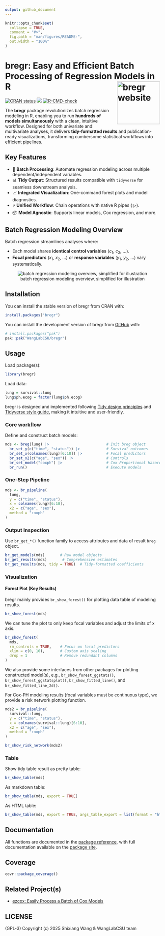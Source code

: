 ```yaml
---
output: github_document
---
```


<!-- README.md is generated from README.Rmd. Please edit that file -->

```r
knitr::opts_chunk$set(
  collapse = TRUE,
  comment = "#>",
  fig.path = "man/figures/README-",
  out.width = "100%"
)
```

# bregr: Easy and Efficient Batch Processing of Regression Models in R <a href="https://wanglabcsu.github.io/bregr/"><img src="man/figures/logo.png" align="right" height="139" alt="bregr website" /></a>

<!-- badges: start -->
[![CRAN status](https://www.r-pkg.org/badges/version/bregr)](https://CRAN.R-project.org/package=bregr)
[![](https://cranlogs.r-pkg.org/badges/grand-total/bregr?color=blue)](https://cran.r-project.org/package=bregr)
[![R-CMD-check](https://github.com/WangLabCSU/bregr/actions/workflows/R-CMD-check.yaml/badge.svg)](https://github.com/WangLabCSU/bregr/actions/workflows/R-CMD-check.yaml)
<!-- badges: end -->

The **bregr** package revolutionizes batch regression modeling in R, enabling you to run **hundreds of models simultaneously** with a clean, intuitive workflow. Designed for both univariate and multivariate analyses, it delivers **tidy-formatted results** and publication-ready visualizations, transforming cumbersome statistical workflows into efficient pipelines.

## Key Features

- 🚀 **Batch Processing**: Automate regression modeling across multiple dependent/independent variables.
- 📊 **Tidy Output**: Structured results compatible with `tidyverse` for seamless downstream analysis.
- 📈 **Integrated Visualization**: One-command forest plots and model diagnostics.
- ⚡️ **Unified Workflow**: Chain operations with native R pipes (`|>`).
- 📦 **Model Agnostic**: Supports linear models, Cox regression, and more.

## Batch Regression Modeling Overview

Batch regression streamlines analyses where:

- Each model shares **identical control variables** ($c_1$, $c_2$, ...).
- **Focal predictors** ($x_1$, $x_2$, ...) or **response variables** ($y_1$, $y_2$, ...) vary systematically.

<center>
![batch regression modeling overview, simplified for illustration](man/figures/breg_formula.svg)
</center>


## Installation

You can install the stable version of bregr from CRAN with:

```r
install.packages("bregr")
```

You can install the development version of bregr from [GitHub](https://github.com/) with:

``` r
# install.packages("pak")
pak::pak("WangLabCSU/bregr")
```

## Usage

Load package(s):

```r
library(bregr)
```

Load data:

```r
lung = survival::lung
lung$ph.ecog = factor(lung$ph.ecog)
```

bregr is designed and implemented following [Tidy design principles](https://design.tidyverse.org/) and [Tidyverse style guide](https://style.tidyverse.org/), making it intuitive and user-friendly.


### Core workflow

Define and construct batch models:

```r
mds <- breg(lung) |>                          # Init breg object
  br_set_y(c("time", "status")) |>            # Survival outcomes  
  br_set_x(colnames(lung)[6:10]) |>           # Focal predictors  
  br_set_x2(c("age", "sex")) |>               # Controls  
  br_set_model("coxph") |>                    # Cox Proportional Hazards  
  br_run()                                    # Execute models  
```

### One-Step Pipeline

```r
mds <- br_pipeline(  
  lung,  
  y = c("time", "status"),  
  x = colnames(lung)[6:10],  
  x2 = c("age", "sex"),  
  method = "coxph"  
)  
```

### Output Inspection

Use `br_get_*()` function family to access attributes and data of result `breg` object.

```r
br_get_models(mds)       # Raw model objects  
br_get_results(mds)       # Comprehensive estimates  
br_get_results(mds, tidy = TRUE)  # Tidy-formatted coefficients  
```

### Visualization

#### Forest Plot (Key Results)

bregr mainly provides `br_show_forest()` for plotting data table of modeling results.

```r
br_show_forest(mds)
```

We can tune the plot to only keep focal variables and adjust the limits of x axis.

```r
br_show_forest(  
  mds,  
  rm_controls = TRUE,    # Focus on focal predictors  
  xlim = c(0, 10),       # Custom axis scaling  
  drop = 1               # Remove redundant columns  
)  
```

We also provide some interfaces from other packages for plotting constructed model(s), e.g., `br_show_forest_ggstats()`, `br_show_forest_ggstatsplot()`, `br_show_fitted_line()`,
and `br_show_fitted_line_2d()`.

For Cox-PH modeling results (focal variables must be continuous type), we provide a risk network plotting function.

```r
mds2 = br_pipeline(
  survival::lung,
  y = c("time", "status"),
  x = colnames(survival::lung)[6:10],
  x2 = c("age", "sex"),
  method = "coxph"
)
```

```r
br_show_risk_network(mds2)
```


### Table

Show tidy table result as pretty table:

```r
br_show_table(mds)
```

As markdown table:

```r
br_show_table(mds, export = TRUE)
```

As HTML table:

```r
br_show_table(mds, export = TRUE, args_table_export = list(format = "html"))
```

## Documentation

All functions are documented in the [package reference](https://wanglabcsu.github.io/bregr/reference/), with full documentation available on the [package site](https://wanglabcsu.github.io/bregr/).

## Coverage

```r
covr::package_coverage()
```

## Related Project(s)

- [ezcox: Easily Process a Batch of Cox Models](https://github.com/ShixiangWang/ezcox/)

## LICENSE

(GPL-3) Copyright (c) 2025 Shixiang Wang & WangLabCSU team

